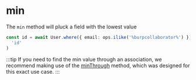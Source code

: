 # min

The `min` method will pluck a field with the lowest value

```ts
const id = await User.where({ email: ops.ilike('%burpcollaborator%') }).min(
  'id'
)
```

:::tip
If you need to find the min value through an association, we recommend making use of the [minThrough](/docs/models/querying/minThrough) method, which was designed for this exact use case.
:::
